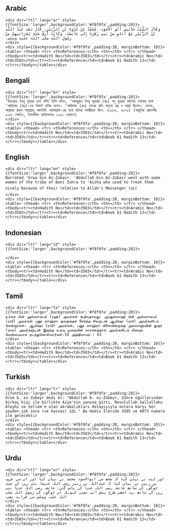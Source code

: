 ## Arabic


    <div dir="rtl" lang="ar" style={{fontSize:'larger',backgroundColor:'#f8f9fa',padding:20}}>
    وَقَالَ اللَّيْثُ حَدَّثَنِي أَبُو الأَسْوَدِ، مُحَمَّدٌ عَنْ عُرْوَةَ بْنِ الزُّبَيْرِ، قَالَ ذَهَبَ عَبْدُ اللَّهِ بْنُ الزُّبَيْرِ مَعَ أُنَاسٍ مِنْ بَنِي زُهْرَةَ إِلَى عَائِشَةَ، وَكَانَتْ أَرَقَّ شَىْءٍ لِقَرَابَتِهِمْ مِنْ رَسُولِ اللَّهِ صلى الله عليه وسلم‏.‏
    </div>
    <div style={{backgroundColor:'#f8f9fa',padding:20, marginBottom: 10}}><table> <thead> <tr> <th>References:</th> <th></th> </tr> </thead> <tbody><tr><td>Hadith No</td><td>3503</td></tr><tr><td>Arabic No</td><td>3503</td></tr><tr><td>Reference</td><td>Book 61 Hadith 13</td></tr></tbody></table></div>

## Bengali


    <div dir="ltr" lang="bn" style={{fontSize:'larger',backgroundColor:'#f8f9fa',padding:20}}>
    ‘উরওয়াহ ইবনু যুবায়র হতে বর্ণিত তিনি বলেন, ‘আবদুল্লাহ ইবনু জুবায়র (রাঃ) বনূ যুহরার কতিপয় লোকের সঙ্গে ‘আয়িশাহ (রাঃ)-এর নিকটে হাযির হলেন। ‘আয়িশাহ (রাঃ) তাদের প্রতি অত্যন্ত নম্র ও দয়ার্দ্র ছিলেন। কেননা, আল্লাহর রাসূল সাল্লাল্লাহু আলাইহি ওয়াসাল্লাম-এর সঙ্গে তাঁদের আত্মীয়তা ছিল। (৩৫০৫, ৬০৭৩) (আধুনিক প্রকাশনীঃ ৩২৪১ শেষাংশ, ইসলামিক ফাউন্ডেশনঃ ৩২৫০ শেষাংশ)
    </div>
    <div style={{backgroundColor:'#f8f9fa',padding:20, marginBottom: 10}}><table> <thead> <tr> <th>References:</th> <th></th> </tr> </thead> <tbody><tr><td>Hadith No</td><td>3503</td></tr><tr><td>Arabic No</td><td>3503</td></tr><tr><td>Reference</td><td>Book 61 Hadith 13</td></tr></tbody></table></div>

## English


    <div dir="ltr" lang="en" style={{fontSize:'larger',backgroundColor:'#f8f9fa',padding:20}}>
    Narrated 'Urwa bin Az-Zubair: 'Abdullah bin Az-Zubair went with some women of the tribe of Bani Zuhra to 'Aisha who used to treat them nicely because of their relation to Allah's Messenger (ﷺ)
    </div>
    <div style={{backgroundColor:'#f8f9fa',padding:20, marginBottom: 10}}><table> <thead> <tr> <th>References:</th> <th></th> </tr> </thead> <tbody><tr><td>Hadith No</td><td>3503</td></tr><tr><td>Arabic No</td><td>3503</td></tr><tr><td>Reference</td><td>Book 61 Hadith 13</td></tr></tbody></table></div>

## Indonesian


    <div dir="ltr" lang="id" style={{fontSize:'larger',backgroundColor:'#f8f9fa',padding:20}}>
    
    </div>
    <div style={{backgroundColor:'#f8f9fa',padding:20, marginBottom: 10}}><table> <thead> <tr> <th>References:</th> <th></th> </tr> </thead> <tbody><tr><td>Hadith No</td><td>3503</td></tr><tr><td>Arabic No</td><td>3503</td></tr><tr><td>Reference</td><td>Book 61 Hadith 13</td></tr></tbody></table></div>

## Tamil


    <div dir="ltr" lang="ta" style={{fontSize:'larger',backgroundColor:'#f8f9fa',padding:20}}>
    உர்வா பின் அஸ்ஸுபைர் (ரஹ்) அவர்கள் கூறியதாவது: அப்துல்லாஹ் பின் அஸ்ஸுபைர் (ரலி) அவர்கள் பனூ ஸுஹ்ரா குலத்தைச் சேர்ந்த சிலருடன் ஆயிஷா (ரலி) அவர்களிடம் சென்றார்கள். ஆயிஷா (ரலி) அவர்கள், பனூ ஸுஹ்ரா கிளையினருக்கு அல்லாஹ்வின் தூதர் (ஸல்) அவர்களுடன் இருந்த உறவு முறையின் காரணத்தால் அவர்களிடம் மிகவும் மென்மையாக நடந்துகொள்வார்கள்.16 அத்தியாயம் : 61
    </div>
    <div style={{backgroundColor:'#f8f9fa',padding:20, marginBottom: 10}}><table> <thead> <tr> <th>References:</th> <th></th> </tr> </thead> <tbody><tr><td>Hadith No</td><td>3503</td></tr><tr><td>Arabic No</td><td>3503</td></tr><tr><td>Reference</td><td>Book 61 Hadith 13</td></tr></tbody></table></div>

## Turkish


    <div dir="ltr" lang="tr" style={{fontSize:'larger',backgroundColor:'#f8f9fa',padding:20}}>
    Urve b. ez-Zubeyr dedi ki: "Abdullah b. ez-Zübeyr, Zühre oğullarından birkaç kişi ile birlikte Aişe'nin yanına gitti. Resulullah Sallallahu Aleyhi ve Sellem'e olan akrabalıkları dolayısıyla onlara karşı her şeyden çok ince (ve hassas) idi." Bu Hadis İleride 3505 ve 6073 numara ile gelecektir
    </div>
    <div style={{backgroundColor:'#f8f9fa',padding:20, marginBottom: 10}}><table> <thead> <tr> <th>References:</th> <th></th> </tr> </thead> <tbody><tr><td>Hadith No</td><td>3503</td></tr><tr><td>Arabic No</td><td>3503</td></tr><tr><td>Reference</td><td>Book 61 Hadith 13</td></tr></tbody></table></div>

## Urdu


    <div dir="rtl" lang="ur" style={{fontSize:'larger',backgroundColor:'#f8f9fa',padding:20}}>
    اور لیث نے بیان کیا کہ مجھ سے ابوالاسود محمد نے بیان کیا اور ان سے عروہ بن زبیر نے بیان کیا کہ عبداللہ بن زبیر رضی اللہ عنہما بنی زہرہ کے چند لوگوں کے ساتھ عائشہ رضی اللہ عنہا کے پاس گئے۔ عائشہ رضی اللہ عنہا بنی زہرہ کے ساتھ بہت اچھی طرح پیش آتی تھیں کیونکہ ان لوگوں کی رسول اللہ صلی اللہ علیہ وسلم سے قرابت تھی۔
    </div>
    <div style={{backgroundColor:'#f8f9fa',padding:20, marginBottom: 10}}><table> <thead> <tr> <th>References:</th> <th></th> </tr> </thead> <tbody><tr><td>Hadith No</td><td>3503</td></tr><tr><td>Arabic No</td><td>3503</td></tr><tr><td>Reference</td><td>Book 61 Hadith 13</td></tr></tbody></table></div>